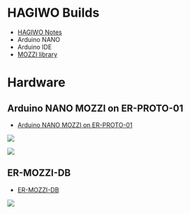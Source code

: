 = HAGIWO Builds =

* [https://note.com/solder_state/ HAGIWO Notes]
* Arduino NANO
* Arduino IDE
* [https://sensorium.github.io/Mozzi/ MOZZI library]

= Hardware =

== Arduino NANO MOZZI on ER-PROTO-01 ==

* [http://land-boards.com/blwiki/index.php?title=Arduino_NANO_MOZZI_on_ER-PROTO-01 Arduino NANO MOZZI on ER-PROTO-01]

<img src="http://land-boards.com/blwiki/images/5/5c/ER-PROTO-01-NANO-MOZZI_P1080687-720PX.jpg"></img>

<img src="http://land-boards.com/blwiki/images/3/3e/ER-PROTO-01-NANO-MOZZI_P1080693-720PX.jpg"></img>

== ER-MOZZI-DB ==

* [http://land-boards.com/blwiki/index.php?title=ER-MOZZI-DB ER-MOZZI-DB]

<img src="http://land-boards.com/blwiki/images/b/b2/ER-MOZZI-DB-SET_FRONT_REAR-3D-720PX.png"></img>

